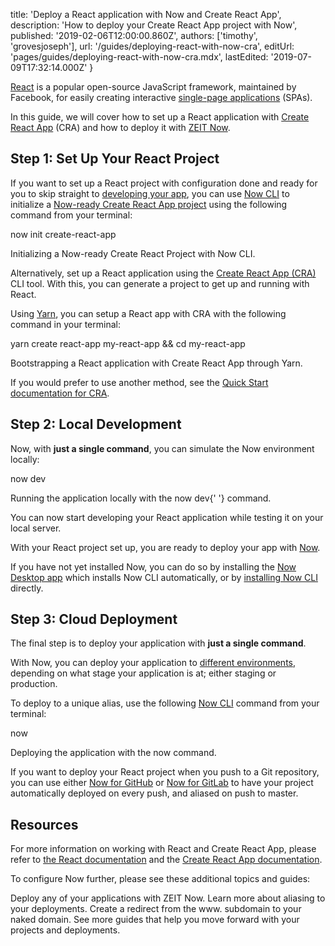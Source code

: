 
  title: 'Deploy a React application with Now and Create React App',
  description: 'How to deploy your Create React App project with Now',
  published: '2019-02-06T12:00:00.860Z',
  authors: ['timothy', 'grovesjoseph'],
  url: '/guides/deploying-react-with-now-cra',
  editUrl: 'pages/guides/deploying-react-with-now-cra.mdx',
  lastEdited: '2019-07-09T17:32:14.000Z'
}

[React](https://reactjs.org/) is a popular open-source JavaScript framework, maintained by Facebook, for easily creating interactive [single-page applications](https://en.wikipedia.org/wiki/Single-page_application) (SPAs).

In this guide, we will cover how to set up a React application with [Create React App](https://facebook.github.io/create-react-app/docs/getting-started) (CRA) and how to deploy it with [ZEIT Now](/docs/v2).

## Step 1: Set Up Your React Project

If you want to set up a React project with configuration done and ready for you to skip straight to [developing your app](#step-3:-local-development), you can use [Now CLI](/download) to initialize a [Now-ready Create React App project](https://github.com/zeit/now-examples/tree/master/create-react-app) using the following command from your terminal:

<TerminalInput>now init create-react-app</TerminalInput>
<Caption>Initializing a Now-ready Create React Project with Now CLI.</Caption>

Alternatively, set up a React application using the [Create React App (CRA)](https://facebook.github.io/create-react-app/) CLI tool. With this, you can generate a project to get up and running with React.

Using [Yarn](https://yarnpkg.com), you can setup a React app with CRA with the following command in your terminal:

<TerminalInput>yarn create react-app my-react-app && cd my-react-app</TerminalInput>
<Caption>Bootstrapping a React application with Create React App through Yarn.</Caption>

If you would prefer to use another method, see the [Quick Start documentation for CRA](https://facebook.github.io/create-react-app/docs/getting-started#quick-start).

## Step 2: Local Development

Now, with **just a single command**, you can simulate the Now environment locally:

<TerminalInput>now dev</TerminalInput>

<Caption>
  Running the application locally with the <InlineCode>now dev</InlineCode>{' '}
  command.
</Caption>

You can now start developing your React application while testing it on your local server.

With your React project set up, you are ready to deploy your app with [Now](/now).

If you have not yet installed Now, you can do so by installing the [Now Desktop app](/docs/v2/getting-started/installation/#now-desktop) which installs Now CLI automatically, or by [installing Now CLI](/docs/v2/getting-started/installation/#now-cli) directly.

## Step 3: Cloud Deployment

The final step is to deploy your application with **just a single command**.

With Now, you can deploy your application to [different environments](/docs/v2/custom-domains#aliasing-a-project), depending on what stage your application is at; either staging or production.

To deploy to a unique alias, use the following [Now CLI](/download) command from your terminal:

<TerminalInput>now</TerminalInput>

<Caption>
  Deploying the application with the <InlineCode>now</InlineCode> command.
</Caption>

If you want to deploy your React project when you push to a Git repository, you can use either [Now for GitHub](/docs/v2/integrations/now-for-github/) or [Now for GitLab](/docs/v2/integrations/now-for-gitlab/) to have your project automatically deployed on every push, and aliased on push to master.

## Resources

For more information on working with React and Create React App, please refer to [the React documentation](https://reactjs.org/docs/getting-started.html) and the [Create React App documentation](https://facebook.github.io/create-react-app/).

To configure Now further, please see these additional topics and guides:

<Card title="Deploying Basics" href="/docs/v2/deployments/basics">
  Deploy any of your applications with ZEIT Now.
</Card>

<Card title="Aliasing" href="/docs/v2/custom-domains#aliasing-a-project">
  Learn more about aliasing to your deployments.
</Card>

<Card title="www. Redirect" href="/guides/redirect-from-www">
  Create a redirect from the www. subdomain to your naked domain.
</Card>

<Card title="More Guides" href="/guides">
  See more guides that help you move forward with your projects and deployments.
</Card>

